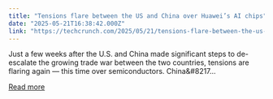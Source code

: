 ```yaml
---
title: "Tensions flare between the US and China over Huawei’s AI chips"
date: "2025-05-21T16:38:42.000Z"
link: "https://techcrunch.com/2025/05/21/tensions-flare-between-the-us-and-china-over-huaweis-ai-chips/"
---
```


Just a few weeks after the U.S. and China made significant steps to de-escalate the growing trade war between the two countries, tensions are flaring again — this time over semiconductors. China&#8217...

[Read more](https://techcrunch.com/2025/05/21/tensions-flare-between-the-us-and-china-over-huaweis-ai-chips/)

